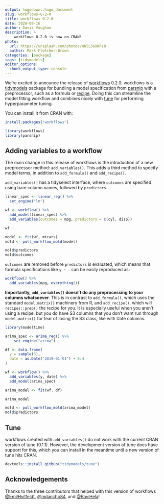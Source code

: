 ```yaml
---
output: hugodown::hugo_document
slug: workflows-0-2-0
title: workflows 0.2.0
date: 2020-09-16
author: Davis Vaughan
description: >
    workflows 0.2.0 is now on CRAN!
photo:
  url: https://unsplash.com/photos/nN5L5GXKFz8
  author: Mark Fletcher-Brown
categories: [package] 
tags: [tidymodels]
editor_options: 
  chunk_output_type: console
---
```


We're excited to announce the release of [workflows](https://workflows.tidymodels.org/) 0.2.0. workflows is a [tidymodels](https://www.tidymodels.org/) package for bundling a model specification from [parsnip](https://parsnip.tidymodels.org/) with a preprocessor, such as a formula or [recipe](https://recipes.tidymodels.org/). Doing this can streamline the model fitting workflow and combines nicely with [tune](https://tune.tidymodels.org/) for performing hyperparameter tuning.

You can install it from CRAN with:

```r
install.packages("workflows")
```

```r
library(workflows)
library(parsnip)
```

## Adding variables to a workflow

The main change in this release of workflows is the introduction of a new preprocessor method: `add_variables()`. This adds a third method to specify model terms, in addition to `add_formula()` and `add_recipe()`. 

`add_variables()` has a tidyselect interface, where `outcomes` are specified using bare column names, followed by `predictors`.

```r
linear_spec <- linear_reg() %>%
  set_engine("lm")

wf <- workflow() %>%
  add_model(linear_spec) %>%
  add_variables(outcomes = mpg, predictors = c(cyl, disp))

wf
```

```r
model <- fit(wf, mtcars)
mold <- pull_workflow_mold(model)

mold$predictors
mold$outcomes
```

`outcomes` are removed before `predictors` is evaluated, which means that formula specifications like `y ~ .` can be easily reproduced as:

```r
workflow() %>%
  add_variables(mpg, everything())
```

**Importantly, `add_variables()` doesn't do any preprocessing to your columns whatsoever.** This is in contrast to `add_formula()`, which uses the standard `model.matrix()` machinery from R, and `add_recipe()`, which will `recipes::prep()` the recipe for you. It is especially useful when you aren't using a recipe, but you do have S3 columns that you don't want run through `model.matrix()` for fear of losing the S3 class, like with Date columns.

```r
library(modeltime)

arima_spec <- arima_reg() %>%
    set_engine("arima")

df <- data.frame(
  y = sample(5),
  date = as.Date("2019-01-01") + 0:4
)

wf <- workflow() %>%
  add_variables(y, date) %>%
  add_model(arima_spec)

arima_model <- fit(wf, df)

arima_model
```

```r
mold <- pull_workflow_mold(arima_model)
mold$predictors
```

## Tune

workflows created with `add_variables()` do not work with the current CRAN version of tune (0.1.1). However, the development version of tune does have support for this, which you can install in the meantime until a new version of tune hits CRAN.

```r
devtools::install_github("tidymodels/tune")
```

## Acknowledgements

Thanks to the three contributors that helped with this version of workflows [&#x0040;EmilHvitfeldt](https://github.com/EmilHvitfeldt), [&#x0040;mdancho84](https://github.com/mdancho84), and [&#x0040;RaviHela](https://github.com/RaviHela)!
